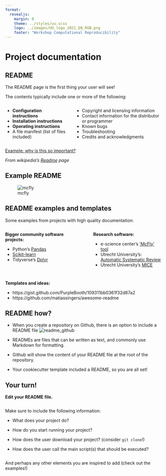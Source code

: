 ```yaml
--- 
format: 
  revealjs:
    margin: 0
    theme: ../styles/uu.scss
    logo: ../images/UU_logo_2021_EN_RGB.png
    footer: "Workshop Computational Reproducibility"
---
```



# Project documentation {data-background-color="#FFCD00"}

## README

::: {.theme-section}


The README page is the first thing your user will see!

The contents typically include one or more of the following:

:::: {.columns}
::: {.column width="40%"}
::: {style="text-align: left; margin-top: 0.5em"}
- __Configuration instructions__
- __Installation instructions__
- __Operating instructions__
- A file manifest (list of files included)
:::
:::

::: {.column width="55%"}
::: {style="text-align: left; margin-top: 0.5em"}
- Copyright and licensing information
- Contact information for the distributor or programmer
- Known bugs
- Troubleshooting
- Credits and acknowledgments
:::
:::
::::

[Example: why is this so important?](https://twitter.com/MicrobiomDigest/status/1283082285097422848)

:::

:::footer
*From wikipedia's [Readme]("https://en.wikipedia.org/w/index.php?title=README&oldid=923233067") page*
:::

## Example README
![mcfly](../images/screenshots/mcfly.png)

## README examples and templates
::: {.theme-section}

Some examples from projects with high quality documentation:

:::: {.columns}
::: {.column width="45%"}
::: {style="text-align: left; margin-top: 0.5em"}

**Bigger community software projects:**

- Python's [Pandas](https://github.com/pandas-dev/pandas)
- [Scikit-learn](https://github.com/scikit-learn/scikit-learn)
- Tidyverse's [Dplyr](https://github.com/tidyverse/dplyr)
:::
:::
::: {.column width="5%"}
:::
::: {.column width="45%"}
::: {style="text-align: left; margin-top: 0.5em"}

**Research software:**

- e-science center's ['McFly' tool](https://github.com/NLeSC/mcfly)
- Utrecht University's: [Automatic Systematic Review](https://github.com/msdslab/automated-systematic-review)
- Utrecht University's [MICE](https://github.com/stefvanbuuren/mice)
:::
:::
::::

::: {style="text-align: left; margin-top: 2em"}
:::

**Templates and ideas:**

- https://gist.github.com/PurpleBooth/109311bb0361f32d87a2
- https://github.com/matiassingers/awesome-readme

:::

## README how?

::: {.theme-section}

- When you create a repository on Github, there is an option to include a README file
![readme_github](../images/screenshots/github_new_repo_readme.png)
- READMEs are files that can be written as text, and commonly use Markdown for formatting.

- Github will show the content of your README file at the root of the repository.

- Your cookiecutter template included a README, so you are all set!

:::

## Your turn!
::: {.theme-section}

**Edit your README file.**

::: {style="text-align: left; margin-top: 2em"}
:::

Make sure to include the following information:

- What does your project do?

- How do you start running your project?

- How does the user download your project? (consider `git clone`!)

- How does the user call the main script(s) that should be executed?

::: {style="text-align: left; margin-top: 2em"}
:::

And perhaps any other elements you are inspired to add (check out the examples!)

:::